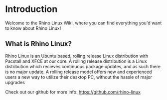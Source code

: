 # Introduction
 
Welcome to the Rhino Linux Wiki, where you can find everything you'd want to know about Rhino Linux!

## What is Rhino Linux?

Rhino Linux is an Ubuntu based, rolling release Linux distribution with Pacstall and XFCE at our core. A rolling release distribution is a Linux distribution which recieves continuous package updates, and as such there is no major update. A rolling release model offers new and experienced users a new way to utilize their desktop PC, without the hassle of major upgrades

Check out our github for more info: https://github.com/rhino-linux
